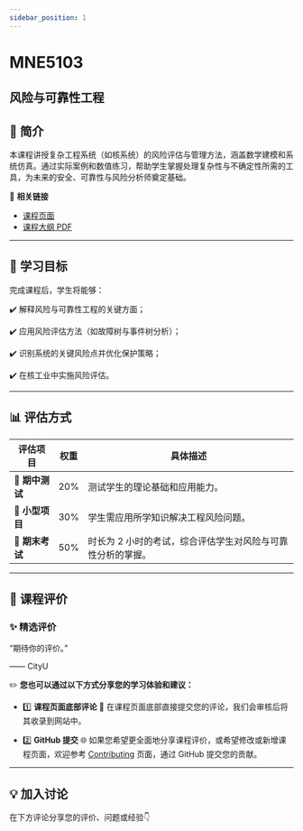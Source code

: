 ```yaml
---
sidebar_position: 1
---
```


# MNE5103
## 风险与可靠性工程

## **📘 简介**
本课程讲授复杂工程系统（如核系统）的风险评估与管理方法，涵盖数学建模和系统仿真。通过实际案例和数值练习，帮助学生掌握处理复杂性与不确定性所需的工具，为未来的安全、可靠性与风险分析师奠定基础。

🔗 **相关链接**
- [课程页面](https://www.cityu.edu.hk/catalogue/pg/202425/course/MNE5103.htm)
- [课程大纲 PDF](https://www.cityu.edu.hk/catalogue/pg/202425/course/MNE5103.pdf)

---

## **🎯 学习目标**

完成课程后，学生将能够：

✔️ 解释风险与可靠性工程的关键方面；

✔️ 应用风险评估方法（如故障树与事件树分析）；

✔️ 识别系统的关键风险点并优化保护策略；

✔️ 在核工业中实施风险评估。

---

## **📊 评估方式**

| **评估项目**         | **权重** | **具体描述**                                                                                     |
|---------------------|---------|-----------------------------------------------------------------------------------------------|
| **📖 期中测试**      | 20%     | 测试学生的理论基础和应用能力。                                                                  |
| **📝 小型项目**       | 30%     | 学生需应用所学知识解决工程风险问题。                                                            |
| **📖 期末考试**      | 50%     | 时长为 2 小时的考试，综合评估学生对风险与可靠性分析的掌握。                                     |

---

## **💬 课程评价**

### ✨ **精选评价**
<div className={commentStyles.commentBox}>
    <p className={commentStyles.commentText}>
        “期待你的评价。”
    </p>
    <p className={commentStyles.commentAuthor}>—— CityU</p>
</div>

✏️ **您也可以通过以下方式分享您的学习体验和建议：**

- 1️⃣ **课程页面底部评论**
💬 在课程页面底部直接提交您的评论，我们会审核后将其收录到网站中。

- 2️⃣ **GitHub 提交**
🌐 如果您希望更全面地分享课程评价，或希望修改或新增课程页面，欢迎参考 [Contributing](https://penjc.github.io/cityU-navigator/contributing) 页面，通过 GitHub 提交您的贡献。

---

## **💡 加入讨论**

在下方评论分享您的评价、问题或经验👇
<Utterances />